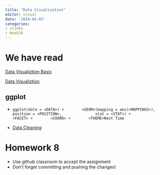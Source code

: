 ```yaml
---
title: "Data Visualization"
editor: visual
date: '2024-04-03'
categories:
- slides
- Week10
---
```


# We have read

[Data Visualiztion Basic](https://srvanderplas.github.io/stat-computing-r-python/part-wrangling/02b-graphics.html)

[Data Visualiztion](https://srvanderplas.github.io/stat-computing-r-python/part-wrangling/02b-graphics.html)

## ggplot {.scrollable}

-   `ggplot(data = <DATA>) + 
      <GEOM>(mapping = aes(<MAPPINGS>), 
             position = <POSITION>, 
             stat = <STAT>) + 
      <FACET> + 
      <COORD> + 
      <THEME>Next Time`

::: r-fit-text
-   [Data Cleaning](https://srvanderplas.github.io/stat-computing-r-python/part-wrangling/03-data-cleaning.html)
:::

# Homework 8 {.scrollable}

-   Use github classroom to accept the assignment
-   Don't forget committing and pushing the changes!
